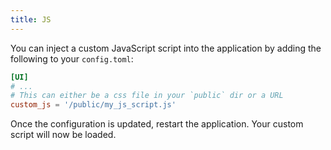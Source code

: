 ```yaml
---
title: JS
---
```


You can inject a custom JavaScript script into the application by adding the following to your `config.toml`:

```toml config.toml
[UI]
# ...
# This can either be a css file in your `public` dir or a URL
custom_js = '/public/my_js_script.js'
```

Once the configuration is updated, restart the application. Your custom script will now be loaded.
